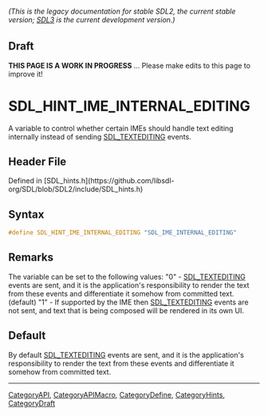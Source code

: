 ====== (This is the legacy documentation for stable SDL2, the current stable version; [https://wiki.libsdl.org/SDL3/ SDL3] is the current development version.) ======

== Draft ==

'''THIS PAGE IS A WORK IN PROGRESS''' ... Please make edits to this page to improve it!


<!-- #*^*^*^*^*See https://wiki.libsdl.org/SGEnumerations for details on editing this page*^*^*^*^* -->
= SDL_HINT_IME_INTERNAL_EDITING =

A variable to control whether certain IMEs should handle text editing internally instead of sending [[SDL_TEXTEDITING]] events.

== Header File ==

Defined in [SDL_hints.h](https://github.com/libsdl-org/SDL/blob/SDL2/include/SDL_hints.h)

== Syntax ==

<syntaxhighlight lang='c'>
#define SDL_HINT_IME_INTERNAL_EDITING "SDL_IME_INTERNAL_EDITING"</syntaxhighlight>

== Remarks ==

The variable can be set to the following values: "0" - [[SDL_TEXTEDITING]]
events are sent, and it is the application's responsibility to render the
text from these events and differentiate it somehow from committed text.
(default) "1" - If supported by the IME then [[SDL_TEXTEDITING]] events are
not sent, and text that is being composed will be rendered in its own UI.

== Default ==

By default [[SDL_TextEditingEvent|SDL_TEXTEDITING]] events are sent, and it is the application's responsibility to render the text from these events and differentiate it somehow from committed text.

----
[[CategoryAPI]], [[CategoryAPIMacro]], [[CategoryDefine]], [[CategoryHints]], [[CategoryDraft]]
<!-- #See the Style Guide for instructions on editing the footer. -->


